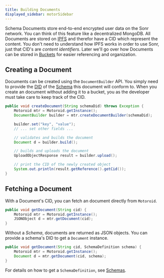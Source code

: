 ```yaml
---
title: Building Documents
displayed_sidebar: motorSidebar
---
```


Schema Documents store end-to-end encrypted user data on the Sonr network. You can think of this feature like a decentralized MongoDB. All Documents are stored on [IPFS](https://ipfs.io) and therefor have a CID which represent the content. You don't need to understand how IPFS works in order to use Sonr, just that CID's are _content identifiers_. Later we'll go over how Documents can be stored in [Buckets](/docs/motor-sdk/storage/buckets.md) for easier referencing and organization.

## Creating a Document

Documents can be created using the `DocumentBuilder` API. You simply need to provide the [DID](#) of the [Schema](#) this document will conform to. When you create an document without adding it to a bucket, you as the developer must take care to keep track of the CID.

<Tabs groupId="platform">
  <TabItem value="go" label="🐹 Go" default>

  </TabItem>
  <TabItem value="android" label="☕ Java">
  </TabItem>
  <TabItem value="flutter" label="🎯 Dart">
  </TabItem>
</Tabs>

```java
public void createDocument(String schemaDid) throws Exception {
    Motoroid mtr = Motoroid.getInstance();
    DocumentBuilder builder = mtr.createDocumentBuilder(schemaDid);

    builder.set("key", "value");
    // ... set other fields ...

    // validates and builds the document
    Document d = builder.build();

    // builds and uploads the document
    UploadObjectResponse result = builder.upload();

    // print the CID of the newly created object
    System.out.println(result.getReference().getCid());
}
```

## Fetching a Document

With a Document's CID, you can fetch an document directly from `Motoroid`.

```java
public void getDocument(String cid) {
    Motoroid mtr = Motoroid.getInstance();
    JSONObject d = mtr.getDocument(cid);
}
```

Without a _Schema_, documents are returned as JSON objects. You can provide a schema's DID to get a `Document` instance.

```java
public void getDocument(String cid, SchemaDefinition schema) {
    Motoroid mtr = Motoroid.getInstance();
    Document d = mtr.getDocument(cid, schema);
}
```

For details on how to get a `SchemaDefinition`, see [Schemas](/docs/highway/modules/schemas.md).
